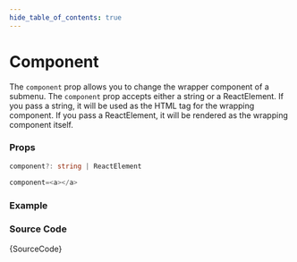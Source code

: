 ```yaml
---
hide_table_of_contents: true
---
```



# Component

The `component` prop allows you to change the wrapper component of a submenu. The `component` prop accepts either a string or a ReactElement. If you pass a string, it will be used as the HTML tag for the wrapping component. If you pass a ReactElement, it will be rendered as the wrapping component itself.

### Props

```ts noCopy
component?: string | ReactElement
```

```ts noCopy title='Default Value'
component=<a></a>
```

### Example

<IframeWindow url='https://demos.themeselection.com/materio-mui-react-nextjs-admin-template/demo-1/en/menu-examples/vertical-menu/submenu/component' />

### Source Code

<TsToJsCodeSnippet>{SourceCode}</TsToJsCodeSnippet>
